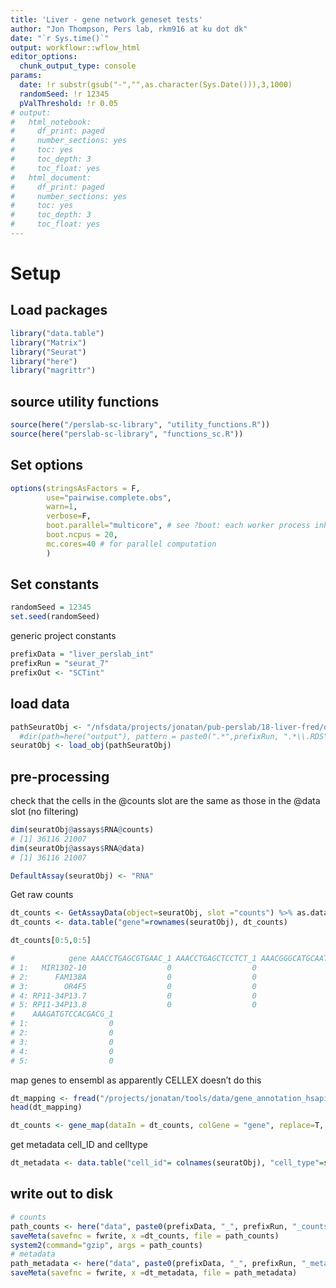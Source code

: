 ```yaml
---
title: 'Liver - gene network geneset tests'
author: "Jon Thompson, Pers lab, rkm916 at ku dot dk"
date: "`r Sys.time()`" 
output: workflowr::wflow_html
editor_options:
  chunk_output_type: console
params: 
  date: !r substr(gsub("-","",as.character(Sys.Date())),3,1000)
  randomSeed: !r 12345
  pValThreshold: !r 0.05
# output:
#   html_notebook:
#     df_print: paged
#     number_sections: yes
#     toc: yes
#     toc_depth: 3
#     toc_float: yes
#   html_document:
#     df_print: paged
#     number_sections: yes
#     toc: yes
#     toc_depth: 3
#     toc_float: yes
---
```


# Setup

## Load packages

```r

library("data.table")
library("Matrix")
library("Seurat")
library("here")
library("magrittr")
```

## source utility functions

```r
source(here("/perslab-sc-library", "utility_functions.R"))
source(here("perslab-sc-library", "functions_sc.R"))
```

## Set options

```r
options(stringsAsFactors = F, 
        use="pairwise.complete.obs", 
        warn=1, 
        verbose=F,
        boot.parallel="multicore", # see ?boot: each worker process inherits the environment of the current session, including the workspace and the loaded namespaces and attached packages (but not the random number seed: see below). 
        boot.ncpus = 20,
        mc.cores=40 # for parallel computation
        ) 

```

## Set constants

```r
randomSeed = 12345
set.seed(randomSeed)

```


generic project constants 

```r

prefixData = "liver_perslab_int"
prefixRun = "seurat_7"
prefixOut <- "SCTint"

```

## load data

```r
pathSeuratObj <- "/nfsdata/projects/jonatan/pub-perslab/18-liver-fred/output/liver_perslab_int_seurat_7_SCTint_perslab_labels_seuratObj.RDS.gz"
  #dir(path=here("output"), pattern = paste0(".*",prefixRun, ".*\\.RDS\\.gz"), full.names = T)
seuratObj <- load_obj(pathSeuratObj)
```

## pre-processing

check that the cells in the @counts slot are the same as those in the @data slot (no filtering)

```r
dim(seuratObj@assays$RNA@counts)
# [1] 36116 21007
dim(seuratObj@assays$RNA@data)
# [1] 36116 21007
```

```r
DefaultAssay(seuratObj) <- "RNA"
```

Get raw counts

```r
dt_counts <- GetAssayData(object=seuratObj, slot ="counts") %>% as.data.table
dt_counts <- data.table("gene"=rownames(seuratObj), dt_counts)

dt_counts[0:5,0:5]

#            gene AAACCTGAGCGTGAAC_1 AAACCTGAGCTCCTCT_1 AAACGGGCATGCAATC_1
# 1:   MIR1302-10                  0                  0                  0
# 2:      FAM138A                  0                  0                  0
# 3:        OR4F5                  0                  0                  0
# 4: RP11-34P13.7                  0                  0                  0
# 5: RP11-34P13.8                  0                  0                  0
#    AAAGATGTCCACGACG_1
# 1:                  0
# 2:                  0
# 3:                  0
# 4:                  0
# 5:                  0
```

map genes to ensembl as apparently CELLEX doesn't do this

```r
dt_mapping <- fread("/projects/jonatan/tools/data/gene_annotation_hsapiens.txt.gz")
head(dt_mapping)
```

```r
dt_counts <- gene_map(dataIn = dt_counts, colGene = "gene", replace=T, df_mapping = dt_mapping, from="hgnc_symbol", to="ensembl_gene_id", na.rm=T)
```

get metadata cell_ID and celltype

```r
dt_metadata <- data.table("cell_id"= colnames(seuratObj), "cell_type"=seuratObj$cluster_perslab)
```

## write out to disk

```r
# counts 
path_counts <- here("data", paste0(prefixData, "_", prefixRun, "_counts.csv"))
saveMeta(savefnc = fwrite, x =dt_counts, file = path_counts)
system2(command="gzip", args = path_counts)
# metadata
path_metadata <- here("data", paste0(prefixData, "_", prefixRun, "_metadata.csv"))
saveMeta(savefnc = fwrite, x =dt_metadata, file = path_metadata)

```


